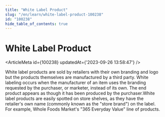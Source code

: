 ```yaml
---
title: "White Label Product"
slug: "/en/learn/white-label-product-100238"
id: "100238"
hide_table_of_contents: true
---
```



# White Label Product

<ArticleMeta id={100238} updatedAt={'2023-09-26 13:58:47'} />
<div className='border-solid border-b border-t-0 my-4 border-[var(--ifm-color-gray-300)]' />

White label products are sold by retailers with their own branding and logo but the products themselves are manufactured by a third party. White labeling occurs when the manufacturer of an item uses the branding requested by the purchaser, or marketer, instead of its own. The end product appears as though it has been produced by the purchaser.White label products are easily spotted on store shelves, as they have the retailer's own name (commonly known as the "store brand") on the label. For example, Whole Foods Market's "365 Everyday Value" line of products.
